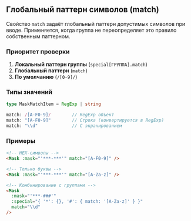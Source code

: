 ## Глобальный паттерн символов (match)

Свойство `match` задаёт глобальный паттерн допустимых символов при вводе. Применяется, когда группа не переопределяет это правило собственным паттерном.

### Приоритет проверки

1. **Локальный паттерн группы** (`special[ГРУППА].match`)
2. **Глобальный паттерн** (`match`)
3. **По умолчанию** (`/[0-9]/`)

### Типы значений

```ts
type MaskMatchItem = RegExp | string

match: /[A-F0-9]/        // RegExp объект
match: "[A-F0-9]"        // Строка (конвертируется в RegExp)
match: "\\d"             // С экранированием
```

### Примеры

```html
<!-- HEX-символы -->
<Mask :mask="'***-***'" match="[A-F0-9]" />

<!-- Только буквы -->
<Mask :mask="'***-***'" match="[A-Za-z]" />

<!-- Комбинирование с группами -->
<Mask
  :mask="'***-###'"
  :special="{ '*': {}, '#': { match: '[A-Za-z]' } }"
  match="\\d"
/>
```

